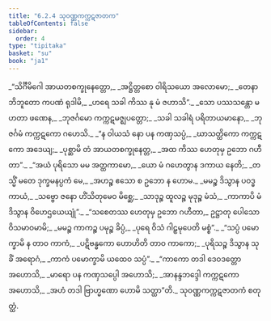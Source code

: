 ```yaml
---
title: "6.2.4 သုဝဏ္ဏကက္ကဋဇာတက"
tableOfContents: false
sidebar:
  order: 4
type: "tipitaka"
basket: "su"
book: "ja1"
---
```



<DynamicBreadcrumb />

<Division number="95" book="ja1" e="ch" v="22" p="148">

<Paragraph number="1427" type="verses" book="ja1">
_“သိင်္ဂီမိဂေါ အာယတစက္ခုနေတ္တော,_  
_အဋ္ဌိတ္တစော ဝါရိသယော အလောမော;_  
_တေနာဘိဘူတော ကပဏံ ရုဒါမိ,_  
_ဟရေ သခါ ကိဿ နု မံ ဇဟာသိ”._  

</Paragraph>

</Division>
<Division number="96" book="ja1" e="ch" v="22" p="149">

<Paragraph number="1428" type="verses" book="ja1">
_သော ပဿသန္တော မဟတာ ဖဏေန,_  
_ဘုဇင်္ဂမော ကက္ကဋမဇ္ဈပတ္တော;_  
_သခါ သခါရံ ပရိတာယမာနော,_  
_ဘုဇင်္ဂမံ ကက္ကဋကော ဂဟေသိ._  

</Paragraph>

</Division>
<Division number="97" book="ja1" e="ch" v="22" p="149">

<Paragraph number="1429" type="verses" book="ja1">
_“န ဝါယသံ နော ပန ကဏှသပ္ပံ,_  
_ဃာသတ္ထိကော ကက္ကဋကော အဒေယျ;_  
_ပုစ္ဆာမိ တံ အာယတစက္ခုနေတ္တ,_  
_အထ ကိဿ ဟေတုမှ ဥဘော ဂဟီတာ”._  

</Paragraph>

</Division>
<Division number="98" book="ja1" e="ch" v="22" p="149">

<Paragraph number="1430" type="verses" book="ja1">
_“အယံ ပုရိသော မမ အတ္ထကာမော,_  
_ယော မံ ဂဟေတွာန ဒကာယ နေတိ;_  
_တသ္မိံ မတေ ဒုက္ခမနပ္ပကံ မေ,_  
_အဟဉ္စ ဧသော စ ဥဘော န ဟောမ._  

</Paragraph>

</Division>
<Division number="99" book="ja1" e="ch" v="22" p="149">

<Paragraph number="1431" type="verses" book="ja1">
_မမဉ္စ ဒိသွာန ပဝဒ္ဓကာယံ,_  
_သဗ္ဗော ဇနော ဟိံသိတုမေဝ မိစ္ဆေ;_  
_သာဒုဉ္စ ထူလဉ္စ မုဒုဉ္စ မံသံ,_  
_ကာကာပိ မံ ဒိသွာန ဝိဟေဌယေယျုံ”._  

</Paragraph>

</Division>
<Division number="100" book="ja1" e="ch" v="22" p="149">

<Paragraph number="1432" type="verses" book="ja1">
_“သစေတဿ ဟေတုမှ ဥဘော ဂဟီတာ,_  
ဥဋ္ဌာတု ပေါသော ဝိသမာဝမာမိ;_  
_မမဉ္စ ကာကဉ္စ ပမုဉ္စ ခိပ္ပံ,_  
_ပုရေ ဝိသံ ဂါဠှမုပေတိ မစ္စံ”._  

</Paragraph>

</Division>
<Division number="101" book="ja1" e="ch" v="22" p="149">

<Paragraph number="1433" type="verses" book="ja1">
_“သပ္ပံ ပမောက္ခာမိ န တာဝ ကာကံ,_  
_ပဋိဗန္ဓကော ဟောဟိတိ တာဝ ကာကော;_  
_ပုရိသဉ္စ ဒိသွာန သုခိံ အရောဂံ,_  
_ကာကံ ပမောက္ခာမိ ယထေဝ သပ္ပံ”._  

</Paragraph>

</Division>
<Division number="102" book="ja1" e="ch" v="22" p="150">

<Paragraph number="1434" type="verses" book="ja1">
_“ကာကော တဒါ ဒေဝဒတ္တော အဟောသိ,_  
_မာရော ပန ကဏှသပ္ပေါ အဟောသိ;_  
_အာနန္ဒဘဒ္ဒေါ ကက္ကဋကော အဟောသိ,_  
_အဟံ တဒါ ဗြာဟ္မဏော ဟောမိ သတ္ထာ”တိ._  


</Paragraph>
</Division>

<Paragraph number="1435" type="center" book="ja1">
သုဝဏ္ဏကက္ကဋဇာတကံ စတုတ္ထံ.
</Paragraph>